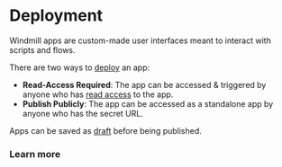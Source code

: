 
# Deployment

Windmill apps are custom-made user interfaces meant to interact with scripts and flows.

There are two ways to [deploy](../core_concepts/0_draft_and_deploy/index.mdx) an app:

- **Read-Access Required**: The app can be accessed & triggered by anyone who has [read access](../core_concepts/16_roles_and_permissions/index.mdx) to the app.
- **Publish Publicly**: The app can be accessed as a standalone app by anyone who has the secret URL.

Apps can be saved as [draft](../core_concepts/0_draft_and_deploy/index.mdx#draft) before being published.

### Learn more

<div className="grid grid-cols-2 gap-6 mb-4">
	<DocCard
		title="Draft and deploy"
		description="Learn how to draft and deploy apps."
		href="/docs/core_concepts/draft_and_deploy"
		color="orange"
	/>
	<DocCard
		title="Public apps"
		description="Apps can be accessed as a standalone app by anyone who has the secret URL"
		href="/docs/apps/public_apps"
		color="orange"
	/>
</div>

